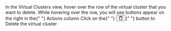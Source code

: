

<Flow id="delete-vcluster-ui">
  <Step>
    In the <NavStep>Virtual Clusters</NavStep> view, hover over the row of the
    virtual cluster that you want to delete.
  </Step>
  <Step>
    While hovering over the row, you will see buttons appear on the right in the{" "}
    <Label>Actions</Label> column
  </Step>
  <Step>
    Click on the{" "}
    <Button>
      <svg
        viewBox="64 64 896 896"
        focusable="false"
        data-icon="delete"
        width="1em"
        height="1em"
        fill="currentColor"
        aria-hidden="true"
      >
        <path d="M360 184h-8c4.4 0 8-3.6 8-8v8h304v-8c0 4.4 3.6 8 8 8h-8v72h72v-80c0-35.3-28.7-64-64-64H352c-35.3 0-64 28.7-64 64v80h72v-72zm504 72H160c-17.7 0-32 14.3-32 32v32c0 4.4 3.6 8 8 8h60.4l24.7 523c1.6 34.1 29.8 61 63.9 61h454c34.2 0 62.3-26.8 63.9-61l24.7-523H888c4.4 0 8-3.6 8-8v-32c0-17.7-14.3-32-32-32zM731.3 840H292.7l-24.2-512h487l-24.2 512z"></path>
      </svg>
    </Button>{" "}
    button to <Label>Delete</Label> the virtual cluster
  </Step>
</Flow>
